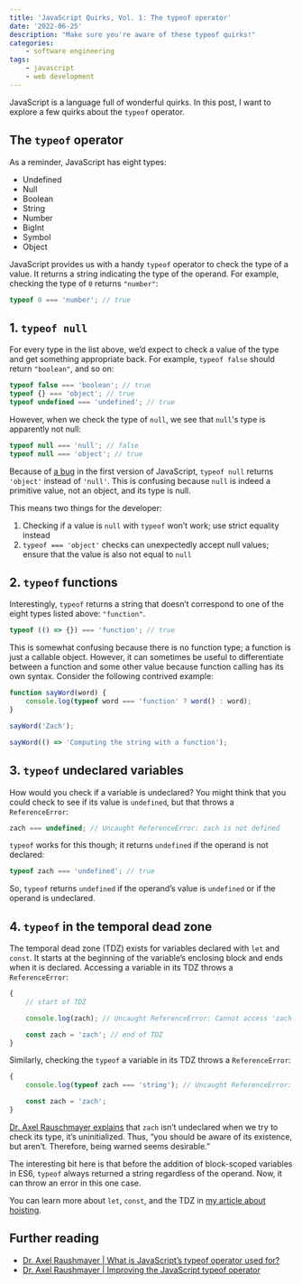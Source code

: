 ```yaml
---
title: 'JavaScript Quirks, Vol. 1: The typeof operator'
date: '2022-06-25'
description: "Make sure you're aware of these typeof quirks!"
categories:
    - software engineering
tags:
    - javascript
    - web development
---
```


JavaScript is a language full of wonderful quirks. In this post, I want to explore a few quirks about the `typeof` operator.

## The `typeof` operator

As a reminder, JavaScript has eight types:

-   Undefined
-   Null
-   Boolean
-   String
-   Number
-   BigInt
-   Symbol
-   Object

JavaScript provides us with a handy `typeof` operator to check the type of a value. It returns a string indicating the type of the operand. For example, checking the type of `0` returns `"number"`:

```js
typeof 0 === 'number'; // true
```

## 1. `typeof null`

For every type in the list above, we’d expect to check a value of the type and get something appropriate back. For example, `typeof false` should return `"boolean"`, and so on:

```js
typeof false === 'boolean'; // true
typeof {} === 'object'; // true
typeof undefined === 'undefined'; // true
```

However, when we check the type of `null`, we see that `null`'s type is apparently not null:

```js
typeof null === 'null'; // false
typeof null === 'object'; // true
```

Because of [a bug](https://2ality.com/2013/10/typeof-null.html) in the first version of JavaScript, `typeof null` returns `'object'` instead of `'null'`. This is confusing because `null` is indeed a primitive value, not an object, and its type is null.

This means two things for the developer:

1. Checking if a value is `null` with `typeof` won’t work; use strict equality instead
2. `typeof === 'object'` checks can unexpectedly accept null values; ensure that the value is also not equal to `null`

## 2. `typeof` functions

Interestingly, `typeof` returns a string that doesn’t correspond to one of the eight types listed above: `"function"`.

```js
typeof (() => {}) === 'function'; // true
```

This is somewhat confusing because there is no function type; a function is just a callable object. However, it can sometimes be useful to differentiate between a function and some other value because function calling has its own syntax. Consider the following contrived example:

```js
function sayWord(word) {
    console.log(typeof word === 'function' ? word() : word);
}

sayWord('Zach');

sayWord(() => 'Computing the string with a function');
```

## 3. `typeof` undeclared variables

How would you check if a variable is undeclared? You might think that you could check to see if its value is `undefined`, but that throws a `ReferenceError`:

```js
zach === undefined; // Uncaught ReferenceError: zach is not defined
```

`typeof` works for this though; it returns `undefined` if the operand is not declared:

```js
typeof zach === 'undefined'; // true
```

So, `typeof` returns `undefined` if the operand’s value is `undefined` or if the operand is undeclared.

## 4. `typeof` in the temporal dead zone

The temporal dead zone (TDZ) exists for variables declared with `let` and `const`. It starts at the beginning of the variable’s enclosing block and ends when it is declared. Accessing a variable in its TDZ throws a `ReferenceError`:

```js
{
    // start of TDZ

    console.log(zach); // Uncaught ReferenceError: Cannot access 'zach' before initialization

    const zach = 'zach'; // end of TDZ
}
```

Similarly, checking the `typeof` a variable in its TDZ throws a `ReferenceError`:

```js
{
    console.log(typeof zach === 'string'); // Uncaught ReferenceError: Cannot access 'zach' before initialization

    const zach = 'zach';
}
```

[Dr. Axel Rauschmayer explains](https://2ality.com/2015/10/why-tdz.html#why-does-typeof-cause-a-referenceerror-for-a-variable-in-the-tdz%3F) that `zach` isn’t undeclared when we try to check its type, it’s uninitialized. Thus, “you should be aware of its existence, but aren’t. Therefore, being warned seems desirable.”

The interesting bit here is that before the addition of block-scoped variables in ES6, `typeof` always returned a string regardless of the operand. Now, it can throw an error in this one case.

You can learn more about `let`, `const`, and the TDZ in [my article about hoisting](https://z7k.io/hoisting).

<ConnectSection />

## Further reading

-   [Dr. Axel Raushmayer | What is JavaScript’s typeof operator used for?](https://2ality.com/2012/01/typeof-use-cases.html)
-   [Dr. Axel Raushmayer | Improving the JavaScript typeof operator](https://2ality.com/2011/11/improving-typeof.html)
